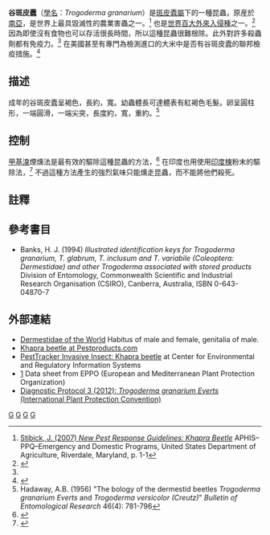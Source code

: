 {{noteTA
|T=zh-hans:谷斑皮蠹;zh-hant:穀斑皮蠹;
|1=zh-hans:谷斑皮蠹;zh-hant:穀斑皮蠹;
}}
{{Speciesbox
| taxon = Trogoderma granarium
| binomial_authority = Everts, 1898
| image = Khapra beetle.jpg
| image_width =250px
| image_alt =
| image_caption = 成年谷斑皮蠹
| image2 =Trogoderma granarium - July 2011.jpg
| image2_width =250px
| image2_alt =
| image2_caption = 谷斑皮蠹幼蟲
}}

'''谷斑皮蠹'''（[[學名|學名]]：''Trogoderma granarium''）是[[斑皮蠹屬|斑皮蠹屬]]下的一種昆蟲，原産於[[南亞|南亞]]，是世界上最具毀滅性的農業害蟲之一。<ref name="Stibick-1">[http://www.aphis.usda.gov/import_export/plants/manuals/emergency/downloads/nprg-khapra.pdf Stibick, J. (2007) ''New Pest Response Guidelines: Khapra Beetle''] {{Wayback|url=http://www.aphis.usda.gov/import_export/plants/manuals/emergency/downloads/nprg-khapra.pdf |date=20080920192924 }} APHIS–PPQ–Emergency and Domestic Programs, United States Department of Agriculture, Riverdale, Maryland, p. 1-1</ref> 也是[[世界百大外來入侵種|世界百大外來入侵種]]之一。<ref name=ifas>{{Cite web |url=http://entomology.ifas.ufl.edu/creatures/urban/beetles/khapra_beetle.htm |title=University of Florida Food & Agricultural Services |accessdate=2014-03-29 |archive-date=2014-03-22 |archive-url=https://web.archive.org/web/20140322014932/http://entomology.ifas.ufl.edu/creatures/urban/beetles/khapra_beetle.htm |dead-url=no }}</ref> 因為即使沒有食物也可以存活很長時間，所以這種昆蟲很難根除。此外對許多殺蟲劑都有免疫力。<ref name="ifas"/> 在美國甚至有專門為檢測進口的大米中是否有谷斑皮蠹的聯邦檢疫措施。<ref>{{Cite web |url=http://www.chicagotribune.com/news/local/breaking/chi-khapra-beetle-found-in-rice-shipment-from-india-at-ohare-20110823,0,5481867.story |title=Chicago Tribune |accessdate=2014-03-29 |archive-date=2012-10-26 |archive-url=https://web.archive.org/web/20121026124409/http://www.chicagotribune.com/news/local/breaking/chi-khapra-beetle-found-in-rice-shipment-from-india-at-ohare-20110823,0,5481867.story |dead-url=no }}</ref>

== 描述 ==

成年的谷斑皮蠹呈褐色，長約{{convert|1.6|-|3|mm}}，寬{{convert|0.9|-|1.7|mm}}。幼蟲體長可達{{convert|5|mm}}體表有紅褐色毛髮。卵呈圓柱形，一端圓滑，一端尖突，長度約{{convert|0.7|mm}}，寬{{convert|0.25|mm}}，重約{{convert|0.02|mg}}。<ref name="Hadaway">Hadaway, A.B. (1956) "The bology of the dermestid beetles ''Trogoderma granarium Everts'' and ''Trogoderma versicolor (Creutz)''" ''Bulletin of Entomological Research'' 46(4): 781-796</ref>

== 控制 ==

[[甲基溴|甲基溴]]煙燻法是最有效的驅除這種昆蟲的方法，<ref>{{Cite web |url=http://www.issg.org/database/species/ecology.asp?si=142&fr=1&sts |title=Global Invasive Species Database |accessdate=2014-03-29 |archive-date=2015-09-12 |archive-url=https://web.archive.org/web/20150912121113/http://www.issg.org/database/species/ecology.asp?si=142&fr=1&sts |dead-url=no }}</ref> 在印度也用使用[[印度楝|印度楝]]粉末的驅除法，<ref>{{Cite web |url=http://www.eppo.org/QUARANTINE/insects/Trogoderma_granarium/TROGGA_ds.pdf |title=EPPO Quarantine Pest Data Sheet |access-date=2014-03-29 |archive-date=2008-11-23 |archive-url=https://web.archive.org/web/20081123022136/http://www.eppo.org/QUARANTINE/insects/Trogoderma_granarium/TROGGA_ds.pdf |dead-url=no }}</ref> 不過這種方法產生的強烈氣味只能燻走昆蟲，而不能將他們殺死。

== 註釋 ==
{{reflist}}

== 參考書目 ==

* Banks, H. J. (1994) ''Illustrated identification keys for Trogoderma granarium, T. glabrum, T. inclusum and T. variabile (Coleoptera: Dermestidae) and other Trogoderma associated with stored products'' Division of Entomology, Commonwealth Scientific and Industrial Research Organisation (CSIRO), Canberra, Australia, ISBN 0-643-04870-7

== 外部連結 ==
{{wikispecies|Trogoderma granarium|Khapra beetle}}

* [http://www.dermestidae.com/Trogodermagranarium.html Dermestidae of the World]{{Wayback|url=http://www.dermestidae.com/Trogodermagranarium.html |date=20140403163911 }} Habitus of male and female, genitalia of male.
* [http://www.pestproducts.com/khapra-beetles.htm Khapra beetle at Pestproducts.com]{{Wayback|url=http://www.pestproducts.com/khapra-beetles.htm |date=20130924072504 }}
* [https://web.archive.org/web/19970513142323/http://www.ceris.purdue.edu/napis/pests/khb/index.html PestTracker Invasive Insect: Khapra beetle] at Center for Environmental and Regulatory Information Systems
* [https://web.archive.org/web/20120928221026/http://www.eppo.int/QUARANTINE/insects/Trogoderma_granarium/TROGGA_ds.pdf?utm_source=www.eppo.org&utm_medium=int_redirect] Data sheet from EPPO (European and Mediterranean Plant Protection Organization)
* [https://www.ippc.int/publications/dp-3-2012-trogoderma-granarium-everts Diagnostic Protocol 3 (2012): ''Trogoderma granarium Everts'' (International Plant Protection Convention)]

{{Taxonbar}}
[[Category:1898年描述的昆虫|G]]
[[Category:鰹節蟲科|G]]
[[Category:斑皮蠹属|G]]
[[Category:入侵昆蟲種|G]]